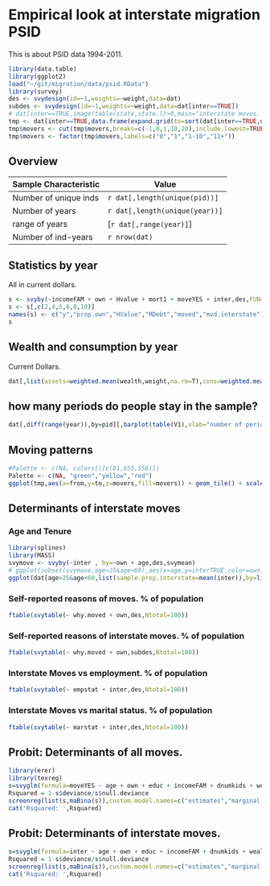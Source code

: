 Empirical look at interstate migration PSID
========================================================

This is about PSID data 1994-2011.

```r
library(data.table)
library(ggplot2)
load("~/git/migration/data/psid.RData")
library(survey)
des <- svydesign(id=~1,weights=~weight,data=dat)
subdes <- svydesign(id=~1,weights=~weight,data=dat[inter==TRUE])
# dat[inter==TRUE,image(table(state,state.l)>0,main="interstate moves. white is at least 1 moves")]
tmp <- dat[inter==TRUE,data.frame(expand.grid(to=sort(dat[inter==TRUE,unique(State)]),from=sort(dat[inter==TRUE,unique(State.l)])),movers=as.numeric(table(state,state.l)))]
tmp$movers <- cut(tmp$movers,breaks=c(-1,0,1,10,20),include.lowest=TRUE,labels=FALSE)
tmp$movers <- factor(tmp$movers,labels=c("0","1","1-10","11+"))
```

## Overview

Sample Characteristic | Value
--------------------- | -------------------
Number of unique inds | `r dat[,length(unique(pid))]`
Number of years       | `r dat[,length(unique(year))]`
range of years        | [`r dat[,range(year)]`]
Number of ind-years   | `r nrow(dat)`

## Statistics by year

All in current dollars.

```r
s <- svyby(~incomeFAM + own + Hvalue + mort1 + moveYES + inter,des,FUN=svymean,by=~year,na.rm=TRUE)
s <- s[,c(2,4,5,6,8,10)]
names(s) <- c("y","prop.own","HValue","MDebt","moved","mvd.interstate")
s
```

## Wealth and consumption by year

Current Dollars.

```r
dat[,list(assets=weighted.mean(wealth,weight,na.rm=T),cons=weighted.mean(cons,weight,na.rm=T)),by=year]
```


## how many periods do people stay in the sample?

```r
dat[,diff(range(year)),by=pid][,barplot(table(V1),xlab="number of periods",ylab="number of individuals")]
```


## Moving patterns

```r
#Palette <- c(NA, colors()[c(81,655,556)])
Palette <- c(NA, "green","yellow","red")
ggplot(tmp,aes(x=from,y=to,z=movers,fill=movers)) + geom_tile() + scale_fill_manual(values=Palette) + theme(axis.text.x = element_text(angle=45,vjust=0.5) , panel.background = element_blank(), panel.grid.major = element_line(colour = "grey50"), panel.border= element_rect(color="black",fill=NA)) + ggtitle(sprintf("transition matrix of PSID interstate moves 1994-2011\nNumber of Moves: %d",dat[inter==TRUE,length(year)]))
```

## Determinants of interstate moves

### Age and Tenure

```r
library(splines)
library(MASS)
svymove <- svyby(~inter , by=~own + age,des,svymean)
# ggplot(subset(svymove,age>25&age<60),aes(x=age,y=interTRUE,color=own)) + geom_point()+ geom_smooth(method="lm",formula=y~ns(x,3))
ggplot(dat[age>25&age<60,list(sample.prop.interstate=mean(inter)),by=list(own,age)][order(age,own)],aes(x=age,y=sample.prop.interstate,color=own)) + geom_point() + geom_smooth(method="lm",formula=y~ns(x,3))
```

### Self-reported reasons of moves. % of population

```r
ftable(svytable(~ why.moved + own,des,Ntotal=100))
```

### Self-reported reasons of interstate moves. % of population

```r
ftable(svytable(~ why.moved + own,subdes,Ntotal=100))
```

### Interstate Moves vs employment. % of population

```r
ftable(svytable(~ empstat + inter,des,Ntotal=100))
```

### Interstate Moves vs marital status. % of population

```r
ftable(svytable(~ marstat + inter,des,Ntotal=100))
```

## Probit: Determinants of all moves. 

```r
library(erer)
library(texreg)
s=svyglm(formula=moveYES ~ age + own + educ + incomeFAM + dnumkids + wealth + divorce,des,x=TRUE,family=quasibinomial(link="probit"))
Rsquared = 1-s$deviance/s$null.deviance
screenreg(list(s,maBina(s)),custom.model.names=c("estimates","marginal.effects"))
cat('Rsquared: ',Rsquared)
```

## Probit: Determinants of interstate moves. 

```r
s=svyglm(formula=inter ~ age + own + educ + incomeFAM + dnumkids + wealth + divorce,des,x=TRUE,family=quasibinomial(link="probit"))
Rsquared = 1-s$deviance/s$null.deviance
screenreg(list(s,maBina(s)),custom.model.names=c("estimates","marginal.effects"))
cat('Rsquared: ',Rsquared)
```
